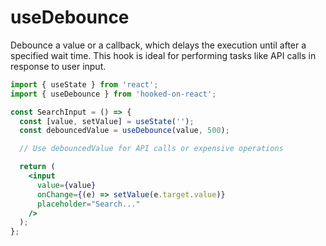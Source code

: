 # useDebounce

Debounce a value or a callback, which delays the execution until after a specified wait time. This hook is ideal for performing tasks like API calls in response to user input.

```jsx
import { useState } from 'react';
import { useDebounce } from 'hooked-on-react';

const SearchInput = () => {
  const [value, setValue] = useState('');
  const debouncedValue = useDebounce(value, 500);

  // Use debouncedValue for API calls or expensive operations

  return (
    <input
      value={value}
      onChange={(e) => setValue(e.target.value)}
      placeholder="Search..."
    />
  );
};

```
